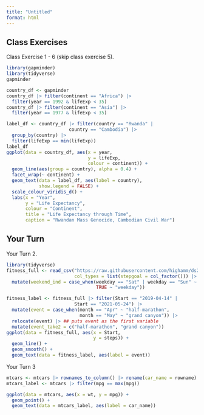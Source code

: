 ```yaml
---
title: "Untitled"
format: html
---
```


## Class Exercises

Class Exercise 1 - 6 (skip class exercise 5).

```r
library(gapminder)
library(tidyverse)
gapminder

country_df <- gapminder
country_df |> filter(continent == "Africa") |>
  filter(year == 1992 & lifeExp < 35)
country_df |> filter(continent == "Asia") |>
  filter(year == 1977 & lifeExp < 35)

label_df <- country_df |> filter(country == "Rwanda" |
                       country == "Cambodia") |>
  group_by(country) |>
  filter(lifeExp == min(lifeExp))
label_df
ggplot(data = country_df, aes(x = year,
                              y = lifeExp,
                              colour = continent)) +
  geom_line(aes(group = country), alpha = 0.4) +
  facet_wrap(~ continent) +
  geom_text(data = label_df, aes(label = country),
            show.legend = FALSE) +
  scale_colour_viridis_d() +
  labs(x = "Year",
       y = "Life Expectancy",
       colour = "Continent",
       title = "Life Expectancy through Time",
       caption = "Rwandan Mass Genocide, Cambodian Civil War")

```

## Your Turn

Your Turn 2.

```r
library(tidyverse)
fitness_full <- read_csv("https://raw.githubusercontent.com/highamm/ds234_quarto/main/data_online/higham_fitness_clean.csv",
                         col_types = list(stepgoal = col_factor())) |>
  mutate(weekend_ind = case_when(weekday == "Sat" | weekday == "Sun" ~ "weekend", 
                                 TRUE ~ "weekday"))
```

```r
fitness_label <- fitness_full |> filter(Start == "2019-04-14" |
                         Start == "2021-05-24") |>
  mutate(event = case_when(month == "Apr" ~ "half-marathon",
                           month == "May" ~ "grand canyon")) |>
  relocate(event) |> ## puts event as the first variable
  mutate(event_take2 = c("half-marathon", "grand canyon"))
ggplot(data = fitness_full, aes(x = Start,
                                y = steps)) +
  geom_line() +
  geom_smooth() +
  geom_text(data = fitness_label, aes(label = event))
```

Your Turn 3

```r
mtcars <- mtcars |> rownames_to_column() |> rename(car_name = rowname)
mtcars_label <- mtcars |> filter(mpg == max(mpg))

ggplot(data = mtcars, aes(x = wt, y = mpg)) +
  geom_point() +
  geom_text(data = mtcars_label, aes(label = car_name))
```